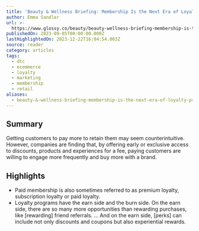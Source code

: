 ```yaml
---
title: 'Beauty & Wellness Briefing: Membership Is the Next Era of Loyalty Programs'
author: Emma Sandler
url: >-
  https://www.glossy.co/beauty/beauty-wellness-briefing-membership-is-the-next-era-of-loyalty-programs/
publishedOn: 2023-09-05T00:00:00.000Z
lastHighlightedOn: 2023-12-22T16:04:54.003Z
source: reader
category: articles
tags:
  - dtc
  - ecommerce
  - loyalty
  - marketing
  - membership
  - retail
aliases:
  - beauty-&-wellness-briefing-membership-is-the-next-era-of-loyalty-programs
---
```

## Summary

Getting customers to pay more to retain them may seem counterintuitive. However, companies are finding that, by offering early or exclusive access to discounts, products and experiences for a fee, paying customers are willing to engage more frequently and buy more with a brand.

## Highlights
- Paid membership is also sometimes referred to as premium loyalty, subscription loyalty or paid loyalty.
- Loyalty programs have the earn side and the burn side. On the earn side, there are so many more opportunities than rewarding purchases, like [rewarding] friend referrals. … And on the earn side, [perks] can include not only discounts and coupons but also experiential rewards.
